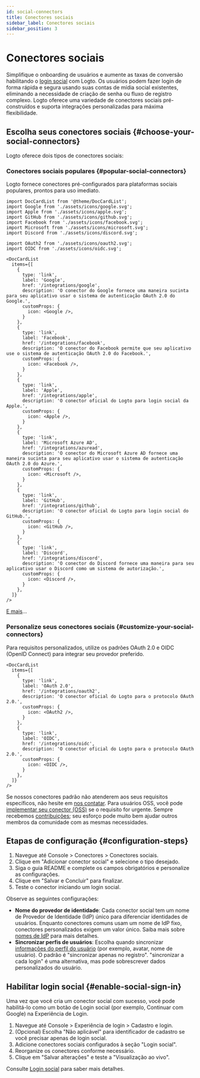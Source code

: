 ```yaml
---
id: social-connectors
title: Conectores sociais
sidebar_label: Conectores sociais
sidebar_position: 3
---
```


# Conectores sociais

Simplifique o onboarding de usuários e aumente as taxas de conversão habilitando o [login social](/end-user-flows/sign-up-and-sign-in/social-sign-in) com Logto. Os usuários podem fazer login de forma rápida e segura usando suas contas de mídia social existentes, eliminando a necessidade de criação de senha ou fluxo de registro complexo. Logto oferece uma variedade de conectores sociais pré-construídos e suporta integrações personalizadas para máxima flexibilidade.

## Escolha seus conectores sociais \{#choose-your-social-connectors}

Logto oferece dois tipos de conectores sociais:

### Conectores sociais populares \{#popular-social-connectors}

Logto fornece conectores pré-configurados para plataformas sociais populares, prontos para uso imediato.

```mdx-code-block
import DocCardList from '@theme/DocCardList';
import Google from './assets/icons/google.svg';
import Apple from './assets/icons/apple.svg';
import GitHub from './assets/icons/github.svg';
import Facebook from './assets/icons/facebook.svg';
import Microsoft from './assets/icons/microsoft.svg';
import Discord from './assets/icons/discord.svg';

import OAuth2 from './assets/icons/oauth2.svg';
import OIDC from './assets/icons/oidc.svg';

<DocCardList
  items={[
    {
      type: 'link',
      label: 'Google',
      href: '/integrations/google',
      description: 'O conector do Google fornece uma maneira sucinta para seu aplicativo usar o sistema de autenticação OAuth 2.0 do Google.',
      customProps: {
        icon: <Google />,
      }
    },
    {
      type: 'link',
      label: 'Facebook',
      href: '/integrations/facebook',
      description: 'O conector do Facebook permite que seu aplicativo use o sistema de autenticação OAuth 2.0 do Facebook.',
      customProps: {
        icon: <Facebook />,
      }
    },
    {
      type: 'link',
      label: 'Apple',
      href: '/integrations/apple',
      description: 'O conector oficial do Logto para login social da Apple.',
      customProps: {
        icon: <Apple />,
      }
    },
    {
      type: 'link',
      label: 'Microsoft Azure AD',
      href: '/integrations/azuread',
      description: 'O conector do Microsoft Azure AD fornece uma maneira sucinta para seu aplicativo usar o sistema de autenticação OAuth 2.0 do Azure.',
      customProps: {
        icon: <Microsoft />,
      }
    },
    {
      type: 'link',
      label: 'GitHub',
      href: '/integrations/github',
      description: 'O conector oficial do Logto para login social do GitHub.',
      customProps: {
        icon: <GitHub />,
      }
    },
    {
      type: 'link',
      label: 'Discord',
      href: '/integrations/discord',
      description: 'O conector do Discord fornece uma maneira para seu aplicativo usar o Discord como um sistema de autorização.',
      customProps: {
        icon: <Discord />,
      }
    },
  ]}
/>
```

[E mais](/integrations)...

### Personalize seus conectores sociais \{#customize-your-social-connectors}

Para requisitos personalizados, utilize os padrões OAuth 2.0 e OIDC (OpenID Connect) para integrar seu provedor preferido.

```mdx-code-block
<DocCardList
  items={[
    {
      type: 'link',
      label: 'OAuth 2.0',
      href: '/integrations/oauth2',
      description: 'O conector oficial do Logto para o protocolo OAuth 2.0.',
      customProps: {
        icon: <OAuth2 />,
      }
    },
    {
      type: 'link',
      label: 'OIDC',
      href: '/integrations/oidc',
      description: 'O conector oficial do Logto para o protocolo OAuth 2.0.',
      customProps: {
        icon: <OIDC />,
      }
    },
  ]}
/>
```

Se nossos conectores padrão não atenderem aos seus requisitos específicos, não hesite em [nos contatar](https://logto.productlane.com/roadmap). Para usuários OSS, você pode [implementar seu conector (OSS)](/logto-oss/develop-your-connector/implement-connectors#build-a-social-connector) se o requisito for urgente. Sempre recebemos [contribuições](/logto-oss/contribution); seu esforço pode muito bem ajudar outros membros da comunidade com as mesmas necessidades.

## Etapas de configuração \{#configuration-steps}

1. Navegue até <CloudLink to="/connectors/social">Console > Conectores > Conectores sociais</CloudLink>.
2. Clique em "Adicionar conector social" e selecione o tipo desejado.
3. Siga o guia README e complete os campos obrigatórios e personalize as configurações.
4. Clique em "Salvar e Concluir" para finalizar.
5. Teste o conector iniciando um login social.

Observe as seguintes configurações:

- **Nome do provedor de identidade**: Cada conector social tem um nome de Provedor de Identidade (IdP) único para diferenciar identidades de usuários. Enquanto conectores comuns usam um nome de IdP fixo, conectores personalizados exigem um valor único. Saiba mais sobre [nomes de IdP](/connectors/connector-data-structure#target-identity-provider-name) para mais detalhes.
- **Sincronizar perfis de usuários**: Escolha quando sincronizar [informações do perfil do usuário](/user-management/user-data#social-identities) (por exemplo, avatar, nome de usuário). O padrão é "sincronizar apenas no registro". "sincronizar a cada login" é uma alternativa, mas pode sobrescrever dados personalizados do usuário.

## Habilitar login social \{#enable-social-sign-in}

Uma vez que você cria um conector social com sucesso, você pode habilitá-lo como um botão de Login social (por exemplo, Continuar com Google) na Experiência de Login.

1. Navegue até <CloudLink to="/sign-in-experience/sign-up-and-sign-in">Console > Experiência de login > Cadastro e login</CloudLink>.
2. (Opcional) Escolha "Não aplicável" para identificador de cadastro se você precisar apenas de login social.
3. Adicione conectores sociais configurados à seção "Login social".
4. Reorganize os conectores conforme necessário.
5. Clique em "Salvar alterações" e teste a "Visualização ao vivo".

Consulte [Login social](/end-user-flows/sign-up-and-sign-in/social-sign-in) para saber mais detalhes.
